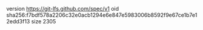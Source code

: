 version https://git-lfs.github.com/spec/v1
oid sha256:f7bdf578a2206c32e0acb1294e6e847e5983006b8592f9e67ce1b7e12edd3f13
size 2305
